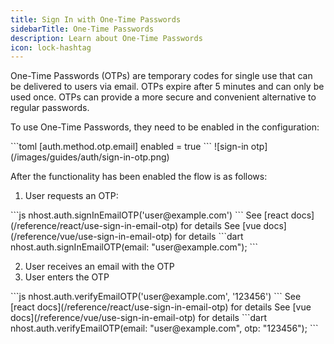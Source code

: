 ```yaml
---
title: Sign In with One-Time Passwords
sidebarTitle: One-Time Passwords
description: Learn about One-Time Passwords
icon: lock-hashtag
---
```


One-Time Passwords (OTPs) are temporary codes for single use that can be delivered to users via email. OTPs expire after 5 minutes and can only be used once. OTPs can provide a more secure and convenient alternative to regular passwords.

To use One-Time Passwords, they need to be enabled in the configuration:

<Tabs>
 <Tab title="nhost.toml">
 ```toml
 [auth.method.otp.email]
 enabled = true
 ```
 </Tab>
 <Tab title="Dashboard">
 ![sign-in otp](/images/guides/auth/sign-in-otp.png)
 </Tab>
</Tabs>

After the functionality has been enabled the flow is as follows:

1. User requests an OTP:

<Tabs>
  <Tab title="javascript">
  ```js
  nhost.auth.signInEmailOTP('user@example.com')
  ```
  </Tab>

  <Tab title="react">
  See [react docs](/reference/react/use-sign-in-email-otp) for details
  </Tab>

  <Tab title="vue">
  See [vue docs](/reference/vue/use-sign-in-email-otp) for details
  </Tab>

  <Tab title="dart">
  ```dart
  nhost.auth.signInEmailOTP(email: "user@example.com");
  ```
  </Tab>
</Tabs>

2. User receives an email with the OTP
3. User enters the OTP

<Tabs>
  <Tab title="javascript">
  ```js
  nhost.auth.verifyEmailOTP('user@example.com', '123456')
  ```
  </Tab>

  <Tab title="react">
  See [react docs](/reference/react/use-sign-in-email-otp) for details
  </Tab>

  <Tab title="vue">
  See [vue docs](/reference/vue/use-sign-in-email-otp) for details
  </Tab>

  <Tab title="dart">
  ```dart
  nhost.auth.verifyEmailOTP(email: "user@example.com", otp: "123456");
  ```
  </Tab>
</Tabs>
